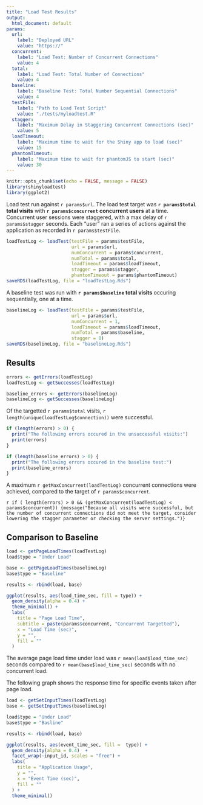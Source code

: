```yaml
---
title: "Load Test Results"
output: 
  html_document: default
params: 
  url:
    label: "Deployed URL"
    value: "https://"
  concurrent:
    label: "Load Test: Number of Concurrent Connections"
    value: 4
  total: 
    label: "Load Test: Total Number of Connections"
    value: 4
  baseline:
    label: "Baseline Test: Total Number Sequential Connections"
    value: 4
  testFile:
    label: "Path to Load Test Script"
    value: "./tests/myloadtest.R"
  stagger: 
    label: "Maximum Delay in Staggering Concurrent Connections (sec)"
    value: 5
  loadTimeout:
    label: "Maximum time to wait for the Shiny app to load (sec)"
    value: 15
  phantomTimeout:
    label: "Maximum time to wait for phantomJS to start (sec)"
    value: 30
---
```


```r
knitr::opts_chunk$set(echo = FALSE, message = FALSE)
library(shinyloadtest)
library(ggplot2)
```

Load test run against `r params$url`. The load test target was **`r params$total` total visits** with **`r params$concurrent` concurrent users** at a time. Concurrent user sessions were staggered, with a max delay of `r params$stagger` seconds. Each "user" ran a series of actions against the application as recorded in `r params$testFile`.

```r
loadTestLog <- loadTest(testFile = params$testFile, 
                        url = params$url,
                        numConcurrent = params$concurrent,
                        numTotal = params$total, 
                        loadTimeout = params$loadTimeout,
                        stagger = params$stagger,
                        phantomTimeout = params$phantomTimeout)
saveRDS(loadTestLog, file = "loadTestLog.Rds")
```

A baseline test was run with **`r params$baseline` total visits** occuring sequentially, one at a time.

```r
baselineLog <- loadTest(testFile = params$testFile, 
                        url = params$url,
                        numConcurrent = 1,
                        loadTimeout = params$loadTimeout,
                        numTotal = params$baseline, 
                        stagger = 0)
saveRDS(baselineLog, file = "baselineLog.Rds")
```


## Results

```r
errors <- getErrors(loadTestLog)
loadTestLog <- getSuccesses(loadTestLog)

baseline_errors <- getErrors(baselineLog)
baselineLog <- getSuccesses(baselineLog)

```


Of the targetted `r params$total` visits, `r length(unique(loadTestLog$connection))` were successful. 

```r
if (length(errors) > 0) {
  print("The following errors occured in the unsuccessful visits:")
  print(errors)
}

if (length(baseline_errors) > 0) {
  print("The following errors occured in the baseline test:")
  print(baseline_errors)
}

```

A maximum `r getMaxConcurrent(loadTestLog)` concurrent connections were achieved, compared to the target of `r params$concurrent`.

`r if ( length(errors) > 0 && (getMaxConcurrent(loadTestLog) < params$concurrent)) {message("Because all visits were successful, but the number of concurrent connections did not meet the target, consider lowering the stagger parameter or checking the server settings.")}`


## Comparison to Baseline

```r
load <- getPageLoadTimes(loadTestLog) 
load$type = "Under Load"

base <- getPageLoadTimes(baselineLog)
base$type = "Baseline"

results <- rbind(load, base)

ggplot(results, aes(load_time_sec, fill = type)) + 
  geom_density(alpha = 0.4) +
  theme_minimal() +
  labs(
    title = "Page Load Time",
    subtitle = paste(params$concurrent, "Concurrent Targetted"),
    x = "Load Time (sec)",
    y = "", 
    fill = ""
  )
```

The average page load time under load was `r mean(load$load_time_sec)` seconds compared to `r mean(base$load_time_sec)` seconds with no concurrent load.

The following graph shows the response time for specific events taken after page load.

```r
load <- getSetInputTimes(loadTestLog)
base <- getSetInputTimes(baselineLog)

load$type = "Under Load"
base$type = "Basline"

results <- rbind(load, base)

ggplot(results, aes(event_time_sec, fill =  type)) +
  geom_density(alpha = 0.4)  +
  facet_wrap(~input_id, scales = "free") +
  labs(
    title = "Application Usage",
    y = "",
    x = "Event Time (sec)",
    fill = ""
  ) +
  theme_minimal()
```

